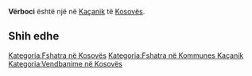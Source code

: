 {{Fshat në 
 | Emri                = Vërboci
 | EmriAlt                = 
 | NAME_SHORT_FORM=      
 | NAME_GENERIC=      
 | NAME_SORT_NAME_RO=      VERBOCI
 | FULL_NAME_RO = Vërboci
 | FULL_NAME_ND_RO=Verboci
 | SORT_NAME_RG=VERBOCI
 | FULL_NAME_RG=Vërboci
 | FULL_NAME_ND_RG=Verboci
 | SRP_NAME_SHORT_FORM=      
 | SRP_NAME_GENERIC=      
 | SRP_NAME_SORT_NAME_RO=      
 | SRP_FULL_NAME_RO = 
 | SRP_FULL_NAME_ND_RO=
 | SRP_SORT_NAME_RG=
 | SRP_FULL_NAME_RG=
 | SRP_FULL_NAME_ND_RG=
 | Emri (Rasa dhanore) = 
 | Figura              = 
 | Shteti              = Kosovo
 | Komuna              = Kaçanik
 | Kodi postar         = 
 | Sipërfaqja          = 

 | Popullsia           = 

 | Regj. i popullsisë  = 
 | Dend. e popullsisë  = 
 | Faqja zyrtare       = 
 <!--- Koordinatat ----> 
 | Gjerësia            = 42.681111
 | Gjatësia            = 20.852778
 | Lartësia            = 
}}
'''Vërboci''' është një [[]] në [[Kaçanik]] të [[Kosovës]].

<!-- == Gjeografia == -->
<!-- == Historia == -->
<!-- == Demografia == -->
== Shih edhe ==
{{Komuna Kaçanik}}
{{Kosovo-Administrata-Cung}}

[[Kategoria:Fshatra në Kosovës]]
[[Kategoria:Fshatra në Kommunes Kaçanik]]
[[Kategoria:Vendbanime në Kosovës]]